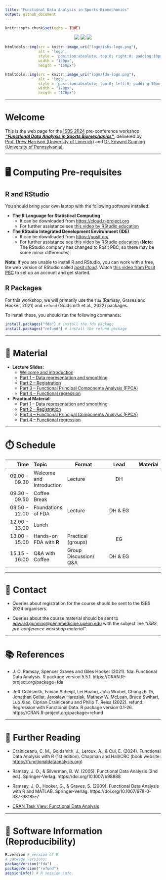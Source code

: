 ```yaml
---
title: "Functional Data Analysis in Sports Biomechanics"
output: github_document
---
```


```r
knitr::opts_chunk$set(echo = TRUE)
```


<center>

![](logo/isbs-logo.png) ![](logo/whitespace.png) ![](logo/fda-logo.png)

</center>


```r
htmltools::img(src = knitr::image_uri("logo/isbs-logo.png"), 
               alt = 'logo', 
               style = 'position:absolute; top:0; right:0; padding:10px;',
               width = "150px",
               heigth = "150px")
```

```r
htmltools::img(src = knitr::image_uri("logo/fda-logo.png"), 
               alt = 'logo', 
               style = 'position:absolute; top:0; left:0; padding:10px;',
               width = "170px",
               heigth = "170px")
```

---

# Welcome

This is the web page for the [ISBS 2024](https://www.isbs2024.com) pre-conference workshop [_**"Functional Data Analysis in Sports Biomechanics"**_](https://www.isbs2024.com/wp-content/uploads/2024/03/Pre-workshop_FDA.pdf), delivered by [Prof. Drew Harrison (University of Limerick)](https://www.ul.ie/shprc/professor-drew-harrison) and [Dr. Edward Gunning (University of Pennsylvania)](https://edwardgunning.github.io/).

---

# 🖥 Computing Pre-requisites

## R and RStudio

You should bring your own laptop with the following software installed:

* **The R Language for Statistical Computing**
  * It can be downloaded from [https://cloud.r-project.org](https://cloud.r-project.org)
  * For further assistance see [this video by RStudio education](https://vimeo.com/203516510)

* **The RStudio Integrated Development Environment (IDE)**
  * It can be downloaded from [https://posit.co/](https://posit.co/)
  * For further assistance see [this video by RStudio education](https://vimeo.com/203516510) (**Note**: The RStudio company has changed to Posit PBC, so there may be some minor differences)


**Note**: If you are unable to install R and RStudio, you can work with a free, lite web version of RStudio called [*posit cloud*](https://posit.cloud/). Watch [this video from Posit PBC](https://www.youtube.com/watch?v=-fzwm4ZhVQQ) to set up an account and get started.

## R Packages

For this workshop, we will primarily use the `fda` (Ramsay, Graves and  Hooker, 2021) and `refund` (Goldsmith et al., 2022) packages.

To install these, you should run the following commands:

```r
install.packages("fda") # install the fda package
install.packages("refund") # install the refund package
```

---

# 📒 Material

* **Lecture Slides:**
    * [Welcome and introduction](slides/01-welcome.pptx)
    * [Part 1 -- Data representation and smoothing](slides/02-smoothing.pptx)
    * [Part 2 -- Registration](slides/03-registration.pptx)
    * [Part 3 -- Functional Principal Components Analysis (FPCA)](slides/04-fpca.pptx)
    * [Part 4 -- Functional regression](slides/05-fregression.pptx)

* **Practical Material**:
  * [Part 1 -- Data representation and smoothing](practicals/01-smoothing.md)
  * [Part 2 -- Registration](practicals/02-registration.md)
  * [Part 3 -- Functional Principal Components Analysis (FPCA)](practicals/03-fpca.md)
  * [Part 4 -- Functional regression](practicals/04-functional-regression.md)

---

# ⏱️ Schedule

| Time | Topic | Format | Lead | Material |
|-------:|:------|-----------|:---------:|:------|
| $09.00$ - $09.30$ | Welcome and Introduction | Lecture | DH | [](link) |
| $09.30$ - $09.50$ | Coffee Break |  |  | |
| $09.50$ - $12.00$ | Foundations of FDA | Lecture | DH & EG | [](link) |
| $12.00$ - $13.00$ | Lunch |  |  | |
| $13.00$ - $15.00$ | Hands-on FDA with **R** | Practical (groups) | EG | [](link) |
| $15.15$ - $16.00$ | Q&A with Coffee | Group Discussion/ Q&A | DH & EG

---

# 📧 Contact

* Queries about registration for the course should be sent to the ISBS 2024 organisers.

* Queries about the course material should be sent to [edward.gunning@pennmedicine.upenn.edu](mailto:edward.gunning@pennmedicine.upenn.edu) with the subject line *"ISBS pre-conference workshop material"*.

---

# 📚 References

* J. O. Ramsay, Spencer Graves and Giles Hooker (2021). fda: Functional
  Data Analysis. R package version 5.5.1.
  https://CRAN.R-project.org/package=fda
  
* Jeff Goldsmith, Fabian Scheipl, Lei Huang, Julia Wrobel, Chongzhi Di,
  Jonathan Gellar, Jaroslaw Harezlak, Mathew W. McLean, Bruce Swihart,
  Luo Xiao, Ciprian Crainiceanu and Philip T. Reiss (2022). refund:
  Regression with Functional Data. R package version 0.1-26.
  https://CRAN.R-project.org/package=refund


---

# 📖 Further Reading

* Crainiceanu, C. M., Goldsmith, J., Leroux, A., & Cui, E. (2024). Functional Data Analysis with R (1st edition). Chapman and Hall/CRC (book website: [https://functionaldataanalysis.org](https://functionaldataanalysis.org))

* Ramsay, J. O., & Silverman, B. W. (2005). Functional Data Analysis (2nd ed.). Springer-Verlag. https://doi.org/10.1007/b98888

* Ramsay, J. O., Hooker, G., & Graves, S. (2009). Functional Data Analysis with R and MATLAB. Springer-Verlag. https://doi.org/10.1007/978-0-387-98185-7

* [CRAN Task View: Functional Data Analysis](https://cran.r-project.org/web/views/FunctionalData.html)

---

# 💾 Software Information (Reproducibility)


```r
R.version # version of R
# package versions:
packageVersion("fda") 
packageVersion("refund")
sessionInfo() # R session info.
```


